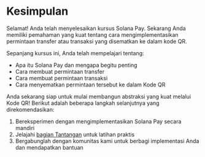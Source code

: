 
# Kesimpulan

Selamat! Anda telah menyelesaikan kursus Solana Pay. Sekarang Anda memiliki pemahaman yang kuat tentang cara mengimplementasikan permintaan transfer atau transaksi yang disematkan ke dalam kode QR.

<ArticleSection name="Apa yang telah Anda pelajari" id="what-you-learned" level="h2" />

Sepanjang kursus ini, Anda telah mempelajari tentang:
- Apa itu Solana Pay dan mengapa begitu penting
- Cara membuat permintaan transfer
- Cara membuat permintaan transaksi
- Cara menyematkan permintaan tersebut ke dalam Kode QR

<ArticleSection name="Langkah Selanjutnya" id="next-steps" level="h2" />

Anda sekarang siap untuk mulai membangun abstraksi yang kuat melalui Kode QR! Berikut adalah beberapa langkah selanjutnya yang direkomendasikan:

1. Bereksperimen dengan mengimplementasikan Solana Pay secara mandiri
2. Jelajahi [bagian Tantangan](/id/challenges) untuk latihan praktis
3. Bergabunglah dengan komunitas kami untuk berbagi implementasi Anda dan mendapatkan bantuan